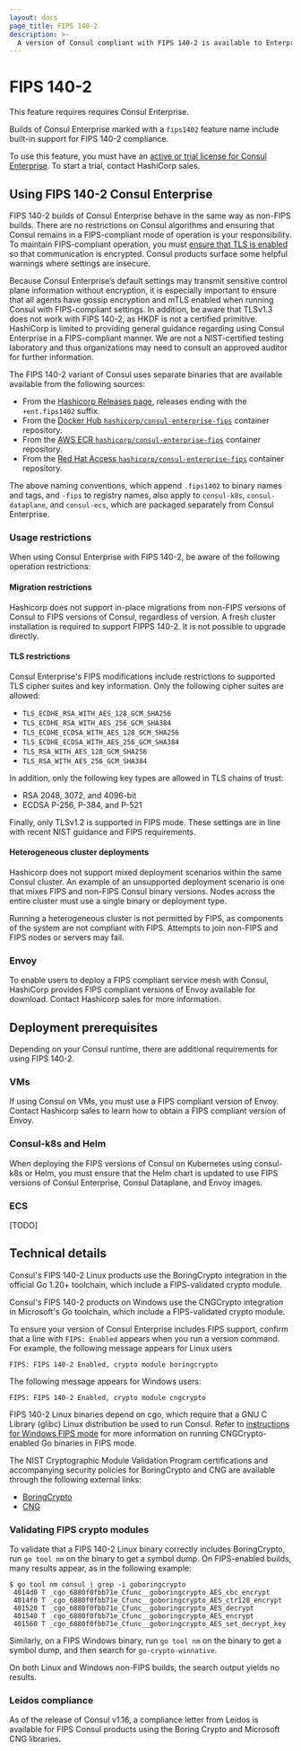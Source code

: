 ```yaml
---
layout: docs
page_title: FIPS 140-2
description: >-
  A version of Consul compliant with FIPS 140-2 is available to Enterprise users. Learn about where to find FIPS-compliant versions of Consul, as well as usage restrictions and technical details.
---
```


# FIPS 140-2


<EnterpriseAlert>

This feature requires requires Consul Enterprise.

</EnterpriseAlert>

Builds of Consul Enterprise marked with a `fips1402` feature name include built-in support for FIPS 140-2 compliance.

To use this feature, you must have an [active or trial license for Consul Enterprise](/consul/docs/enterprise/license/overview). To start a trial, contact HashiCorp sales.

## Using FIPS 140-2 Consul Enterprise

FIPS 140-2 builds of Consul Enterprise behave in the same way as non-FIPS builds. There are no restrictions on Consul algorithms and ensuring that Consul remains in a FIPS-compliant mode of operation is your responsibility. To maintain FIPS-compliant operation, you must [ensure that TLS is enabled](consul/tutorials/security/tls-encryption-secure) so that communication is encrypted. Consul products surface some helpful warnings where settings are insecure.

Because Consul Enterprise’s default settings may transmit sensitive control plane information without encryption, it is especially important to ensure that all agents have gossip encryption and mTLS enabled when running Consul with FIPS-compliant settings. In addition, be aware that TLSv1.3 does not work with FIPS 140-2, as HKDF is not a certified primitive.
HashiCorp is limited to providing general guidance regarding using Consul Enterprise in a FIPS-compliant manner. We are not a NIST-certified testing laboratory and thus organizations may need to consult an approved auditor for further information.

The FIPS 140-2 variant of Consul uses separate binaries that are available available from the following sources:

- From the [Hashicorp Releases page](https://releases.hashicorp.com/consul), releases ending with the `+ent.fips1402` suffix.
- From the [Docker Hub `hashicorp/consul-enterprise-fips`](https://hub.docker.com/r/hashicorp/consul-enterprise-fips) container repository.
- From the [AWS ECR `hashicorp/consul-enterprise-fips`](https://gallery.ecr.aws/hashicorp/consul-enterprise-fips) container repository.
- From the [Red Hat Access `hashicorp/consul-enterprise-fips`](https://catalog.redhat.com/software/containers/hashicorp/consul-enterprise-fips/628d50e37ff70c66a88517ea) container repository.

The above naming conventions, which append `.fips1402` to binary names and tags, and `-fips` to registry names, also apply to `consul-k8s`, `consul-dataplane`, and `consul-ecs`, which are packaged separately from Consul Enterprise.

### Usage restrictions

When using Consul Enterprise with FIPS 140-2, be aware of the following operation restrictions:

#### Migration restrictions

Hashicorp does not support in-place migrations from non-FIPS versions of Consul to FIPS versions of Consul, regardless of version. A fresh cluster installation is required to support FIPPS 140-2. It is not possible to upgrade directly.

#### TLS restrictions
Consul Enterprise's FIPS modifications include restrictions to supported TLS cipher suites and key information. Only the following cipher suites are allowed:

- `TLS_ECDHE_RSA_WITH_AES_128_GCM_SHA256`
- `TLS_ECDHE_RSA_WITH_AES_256_GCM_SHA384`
- `TLS_ECDHE_ECDSA_WITH_AES_128_GCM_SHA256`
- `TLS_ECDHE_ECDSA_WITH_AES_256_GCM_SHA384`
- `TLS_RSA_WITH_AES_128_GCM_SHA256`
- `TLS_RSA_WITH_AES_256_GCM_SHA384`

In addition, only the following key types are allowed in TLS chains of trust:

- RSA 2048, 3072, and 4096-bit
- ECDSA P-256, P-384, and P-521

Finally, only TLSv1.2 is supported in FIPS mode. These settings are in line with recent NIST guidance and FIPS requirements.

#### Heterogeneous cluster deployments

Hashicorp does not support mixed deployment scenarios within the same Consul cluster. An example of an unsupported deployment scenario is one that mixes FIPS and non-FIPS Consul binary versions. Nodes across the entire cluster must use a single binary or deployment type.

Running a heterogeneous cluster is not permitted by FIPS, as components of the system are not compliant with FIPS. Attempts to join non-FIPS and FIPS nodes or servers may fail.

### Envoy

To enable users to deploy a FIPS compliant service mesh with Consul, HashiCorp provides FIPS compliant versions of Envoy available for download. Contact Hashicorp sales for more information.

## Deployment prerequisites

Depending on your Consul runtime, there are additional requirements for using FIPS 140-2.

### VMs

If using Consul on VMs, you must use a FIPS compliant version of Envoy. Contact Hashicorp sales to learn how to obtain a FIPS compliant version of Envoy.

### Consul-k8s and Helm

When deploying the FIPS versions of Consul on Kubernetes using consul-k8s or Helm, you must ensure that the Helm chart is updated to use FIPS versions of Consul Enterprise, Consul Dataplane, and Envoy images.

### ECS

[TODO]

## Technical details

Consul's FIPS 140-2 Linux products use the BoringCrypto integration in the official Go 1.20+ toolchain, which include a FIPS-validated crypto module.

Consul's FIPS 140-2 products on Windows use the CNGCrypto integration in Microsoft's Go toolchain, which include a FIPS-validated crypto module.

To ensure your version of Consul Enterprise includes FIPS support, confirm that a line with `FIPS: Enabled` appears when you run a version command. For example, the following message appears for Linux users

```shell-session
FIPS: FIPS 140-2 Enabled, crypto module boringcrypto
```

The following message appears for Windows users:

```shell-session
FIPS: FIPS 140-2 Enabled, crypto module cngcrypto
```

FIPS 140-2 Linux binaries depend on cgo, which require that a GNU C Library (glibc) Linux distribution be used to run Consul. Refer to [instructions for Windows FIPS mode](https://github.com/microsoft/go/blob/microsoft/main/eng/doc/fips/README.md#windows-fips-mode-cng) for more information on running CNGCrypto-enabled Go binaries in FIPS mode.

The NIST Cryptographic Module Validation Program certifications and accompanying security policies for BoringCrypto and CNG are available through the following external links:

- [BoringCrypto](https://csrc.nist.gov/projects/cryptographic-module-validation-program/certificate/4407)
- [CNG](https://csrc.nist.gov/projects/cryptographic-module-validation-program/certificate/4515)

### Validating FIPS crypto modules

To validate that a FIPS 140-2 Linux binary correctly includes BoringCrypto, run `go tool nm` on the binary to get a symbol dump.  On FIPS-enabled builds, many results appear, as in the following example:

```shell-session
$ go tool nm consul | grep -i goboringcrypto
 4014d0 T _cgo_6880f0fbb71e_Cfunc__goboringcrypto_AES_cbc_encrypt
 4014f0 T _cgo_6880f0fbb71e_Cfunc__goboringcrypto_AES_ctr128_encrypt
 401520 T _cgo_6880f0fbb71e_Cfunc__goboringcrypto_AES_decrypt
 401540 T _cgo_6880f0fbb71e_Cfunc__goboringcrypto_AES_encrypt
 401560 T _cgo_6880f0fbb71e_Cfunc__goboringcrypto_AES_set_decrypt_key
```

Similarly, on a FIPS Windows binary, run `go tool nm` on the binary to get a symbol dump, and then search for `go-crypto-winnative`. 

On both Linux and Windows non-FIPS builds, the search output yields no results.

### Leidos compliance

As of the release of Consul v1.16, a compliance letter from Leidos is available for FIPS Consul products using the Boring Crypto and Microsoft CNG libraries.
